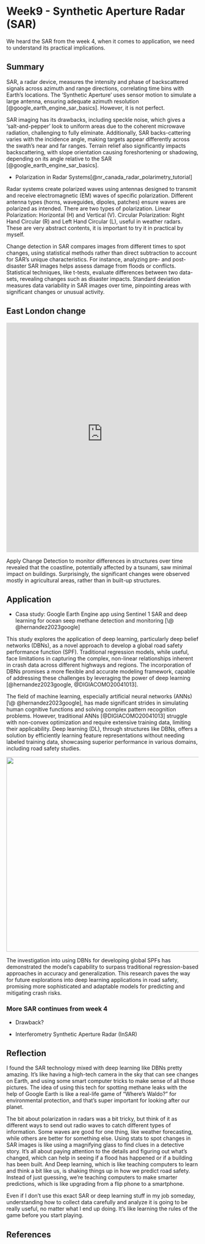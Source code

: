 # Week9 - Synthetic Aperture Radar (SAR) {.unnumbered}

We heard the SAR from the week 4, when it comes to application, we need to understand its practical implications.

## Summary

SAR, a radar device, measures the intensity and phase of backscattered signals across azimuth and range directions, correlating time bins with Earth's locations. The 'Synthetic Aperture' uses sensor motion to simulate a large antenna, ensuring adequate azimuth resolution [@google_earth_engine_sar_basics]. However, it is not perfect.

SAR imaging has its drawbacks, including speckle noise, which gives a 'salt-and-pepper' look to uniform areas due to the coherent microwave radiation, challenging to fully eliminate. Additionally, SAR backs-cattering varies with the incidence angle, making targets appear differently across the swath's near and far ranges. Terrain relief also significantly impacts backscattering, with slope orientation causing foreshortening or shadowing, depending on its angle relative to the SAR [@google_earth_engine_sar_basics].

-   Polarization in Radar Systems[@nr_canada_radar_polarimetry_tutorial]

Radar systems create polarized waves using antennas designed to transmit and receive electromagnetic (EM) waves of specific polarization. Different antenna types (horns, waveguides, dipoles, patches) ensure waves are polarized as intended. There are two types of polarization. Linear Polarization: Horizontal (H) and Vertical (V). Circular Polarization: Right Hand Circular (R) and Left Hand Circular (L), useful in weather radars. These are very abstract contents, it is important to try it in practical by myself.

Change detection in SAR compares images from different times to spot changes, using statistical methods rather than direct subtraction to account for SAR's unique characteristics. For instance, analyzing pre- and post-disaster SAR images helps assess damage from floods or conflicts. Statistical techniques, like t-tests, evaluate differences between two data-sets, revealing changes such as disaster impacts. Standard deviation measures data variability in SAR images over time, pinpointing areas with significant changes or unusual activity.

## East London change

```{=html}
<iframe width="100%" height="600" frameborder="0" scrolling="no" src="https://cccccyh6048.users.earthengine.app/view/sar"></iframe>
```
Apply Change Detection to monitor differences in structures over time revealed that the coastline, potentially affected by a tsunami, saw minimal impact on buildings. Surprisingly, the significant changes were observed mostly in agricultural areas, rather than in built-up structures.

## Application

-   Casa study: Google Earth Engine app using Sentinel 1 SAR and deep learning for ocean seep methane detection and monitoring [\@ @hernandez2023google]

This study explores the application of deep learning, particularly deep belief networks (DBNs), as a novel approach to develop a global road safety performance function (SPF). Traditional regression models, while useful, face limitations in capturing the complex, non-linear relationships inherent in crash data across different highways and regions. The incorporation of DBNs promises a more flexible and accurate modeling framework, capable of addressing these challenges by leveraging the power of deep learning [@hernandez2023google, @DIGIACOMO20041013].

The field of machine learning, especially artificial neural networks (ANNs) [\@ @hernandez2023google], has made significant strides in simulating human cognitive functions and solving complex pattern recognition problems. However, traditional ANNs [@DIGIACOMO20041013] struggle with non-convex optimization and require extensive training data, limiting their applicability. Deep learning (DL), through structures like DBNs, offers a solution by efficiently learning feature representations without needing labeled training data, showcasing superior performance in various domains, including road safety studies.

![](asset/screenshot/week009/prediction.png){width="509"}

The investigation into using DBNs for developing global SPFs has demonstrated the model's capability to surpass traditional regression-based approaches in accuracy and generalization. This research paves the way for future explorations into deep learning applications in road safety, promising more sophisticated and adaptable models for predicting and mitigating crash risks.

### More SAR continues from week 4

-   Drawback?

-   Interferometry Synthetic Aperture Radar (InSAR)

## Reflection

I found the SAR technology mixed with deep learning like DBNs pretty amazing. It's like having a high-tech camera in the sky that can see changes on Earth, and using some smart computer tricks to make sense of all those pictures. The idea of using this tech for spotting methane leaks with the help of Google Earth is like a real-life game of "Where's Waldo?" for environmental protection, and that's super important for looking after our planet.

The bit about polarization in radars was a bit tricky, but think of it as different ways to send out radio waves to catch different types of information. Some waves are good for one thing, like weather forecasting, while others are better for something else. Using stats to spot changes in SAR images is like using a magnifying glass to find clues in a detective story. It's all about paying attention to the details and figuring out what's changed, which can help in seeing if a flood has happened or if a building has been built. And Deep learning, which is like teaching computers to learn and think a bit like us, is shaking things up in how we predict road safety. Instead of just guessing, we're teaching computers to make smarter predictions, which is like upgrading from a flip phone to a smartphone.

Even if I don't use this exact SAR or deep learning stuff in my job someday, understanding how to collect data carefully and analyze it is going to be really useful, no matter what I end up doing. It's like learning the rules of the game before you start playing.

## **References**
